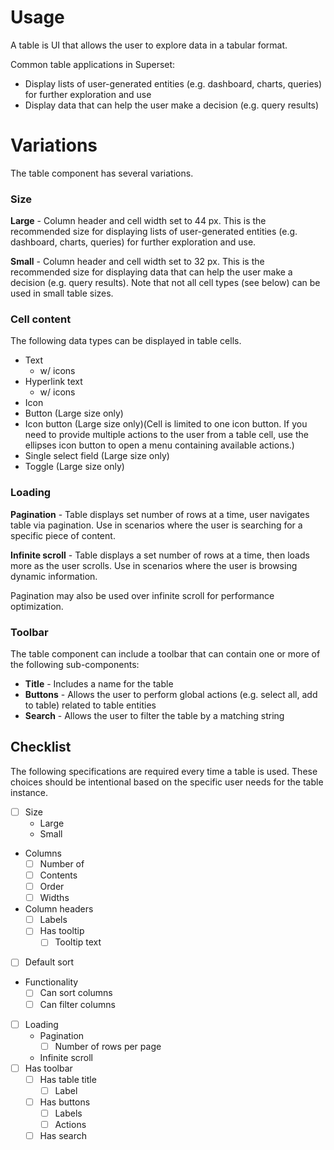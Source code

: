 
<Meta title="Design System/Components/Table/Overview" />

# Usage

A table is UI that allows the user to explore data in a tabular format.

Common table applications in Superset:

- Display lists of user-generated entities (e.g. dashboard, charts, queries) for further exploration and use
- Display data that can help the user make a decision (e.g. query results)

# Variations

The table component has several variations.

### Size

**Large** - Column header and cell width set to 44 px. This is the recommended size for displaying lists of user-generated entities (e.g. dashboard, charts, queries) for further exploration and use.

**Small** - Column header and cell width set to 32 px. This is the recommended size for displaying data that can help the user make a decision (e.g. query results). Note that not all cell types (see below) can be used in small table sizes.

### Cell content

The following data types can be displayed in table cells.

- Text
  - w/ icons
- Hyperlink text
  - w/ icons
- Icon
- Button (Large size only)
- Icon button (Large size only)(Cell is limited to one icon button. If you need to provide multiple actions to the user from a table cell, use the ellipses icon button to open a menu containing available actions.)
- Single select field (Large size only)
- Toggle (Large size only)

### Loading

**Pagination** - Table displays set number of rows at a time, user navigates table via pagination. Use in scenarios where the user is searching for a specific piece of content.

**Infinite scroll** - Table displays a set number of rows at a time, then loads more as the user scrolls. Use in scenarios where the user is browsing dynamic information.

Pagination may also be used over infinite scroll for performance optimization.

### Toolbar

The table component can include a toolbar that can contain one or more of the following sub-components:

- **Title** - Includes a name for the table
- **Buttons** - Allows the user to perform global actions (e.g. select all, add to table) related to table entities
- **Search** - Allows the user to filter the table by a matching string

## Checklist

The following specifications are required every time a table is used. These choices should be intentional based on the specific user needs for the table instance.

- [ ] Size
  - Large
  - Small
- Columns
  - [ ] Number of
  - [ ] Contents
  - [ ] Order
  - [ ] Widths
- Column headers
  - [ ] Labels
  - [ ] Has tooltip
    - [ ] Tooltip text
- [ ] Default sort
- Functionality
  - [ ] Can sort columns
  - [ ] Can filter columns
- [ ] Loading
  - Pagination
    - [ ] Number of rows per page
  - Infinite scroll
- [ ] Has toolbar
  - [ ] Has table title
    - [ ] Label
  - [ ] Has buttons
    - [ ] Labels
    - [ ] Actions
  - [ ] Has search
